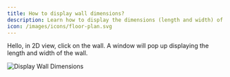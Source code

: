 ```yaml
---
title: How to display wall dimensions?
description: Learn how to display the dimensions (length and width) of a wall in AiHouse's 2D view.
icon: /images/icons/floor-plan.svg
---
```


Hello, in 2D view, click on the wall. A window will pop up displaying the length and width of the wall.

![Display Wall Dimensions](https://ai-study1.3vjia.com/aihouse-web/89480ed0-7f1a-4245-855c-2571d2dbafaa.png)

